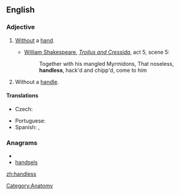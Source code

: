 ==English==

===Adjective===
{{en-adj|-}}

# [[without|Without]] a [[hand]].
#*{{circa|1602}} [[w:William Shakespeare|William Shakespeare]], [[w:Troilus and Cressida|''Troilus and Cressida'']], act 5, scene 5:
#*:Together with his mangled Myrmidons, That noseless, '''handless''', hack'd and chipp'd, come to him
# Without a [[handle]].

====Translations====
{{trans-top|without a hand}}
* Czech: {{t-|cs|bezruký}}
{{trans-mid}}
* Portuguese: {{t|pt|maneta}}
* Spanish: {{t+|es|manco|m}}, {{t-|es|manca|f}}
{{trans-bottom}}
{{trans-top|without a handle}}
{{trans-mid}}
{{trans-bottom}}

===Anagrams===
* {{alphagram|adehlnss}}
* [[handsels#English|handsels]]

[[Category:Anatomy]]

[[zh:handless]]